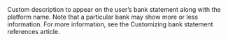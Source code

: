   
<ParamField body="BankWireRef" type="string" >  
<MaxLength12CharactersOnlyAlphanumericAndSpaces />     
Custom description to appear on the user’s bank statement along with the platform name. Note that a particular bank may show more or less information. For more information, see the Customizing bank statement references article.  
</ParamField>